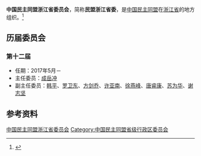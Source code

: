 {{Infobox PRCG
|机构名称 = 中国民主同盟浙江省委员会
|标志1    =
|格言1    =
|届数     = 十二
|任期始   = 2017年5月
|任期终   =
|职位1    = 主任委员
|人员1    = [[成岳冲|成岳冲]]
|职位2    = 副主任委员
|人员2    = [[韩平|韩平]]、[[罗卫东|罗卫东]]、[[方剑乔|方剑乔]]、[[许亚南|许亚南]]、[[徐燕峰|徐燕峰]]、[[唐睿康|唐睿康]]、[[苏为华|苏为华]]、[[谢志坚|谢志坚]]
|人数2    =
|职位3    =
|人员3    =
|组织法规 = 中国民主同盟章程
|上级机构 = [[中国民主同盟中央委员会|中国民主同盟中央委员会]]
|机构类型 = [[民主党派|民主党派]][[中国一级行政区|省级行政区]][[委员会|委员会]]
|行政级别 = 正厅级
|场所1    = 
|地址1    = 
|邮编1    = 
|电话1    = 
|官网1    = {{url|http://www.zjmm.org.cn/}}
}}
'''中国民主同盟浙江省委员会'''，简称'''民盟浙江省委'''，是[[中国民主同盟|中国民主同盟]]在[[浙江省|浙江省]]的地方组织。<ref>{{Cite book|title=中华人民共和国职官志|author=何虎生, 李耀东, 向常福主编|publisher=中国社会出版社|year=2003|isbn=9787800883934|location=北京|pages=}}</ref>

== 历届委员会 ==
=== 第十二届 ===
* 任期：2017年5月－
* 主任委员：[[成岳冲|成岳冲]]
* 副主任委员：[[韩平|韩平]]、[[罗卫东|罗卫东]]、[[方剑乔|方剑乔]]、[[许亚南|许亚南]]、[[徐燕峰|徐燕峰]]、[[唐睿康|唐睿康]]、[[苏为华|苏为华]]、[[谢志坚|谢志坚]]

== 参考资料 ==
{{reflist}}

{{中华人民共和国各省级行政区|委员会|中国民主同盟|仅内地=yes}}

{{Authority control}}
[[Category:中国民主同盟浙江省委员会|]]
[[Category:中国民主同盟省级行政区委员会|Category:中国民主同盟省级行政区委员会]]